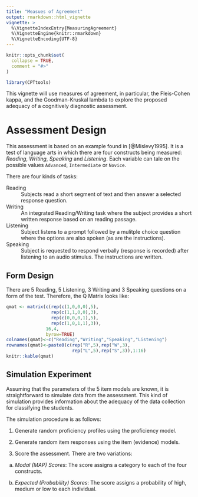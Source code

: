 ```yaml
---
title: "Measues of Agreement"
output: rmarkdown::html_vignette
vignette: >
  %\VignetteIndexEntry{MeasuringAgreement}
  %\VignetteEngine{knitr::rmarkdown}
  %\VignetteEncoding{UTF-8}
---
```


```r
knitr::opts_chunk$set(
  collapse = TRUE,
  comment = "#>"
)
```

```r
library(CPTtools)
```

This vignette will use measures of agreement, in particular, the Fleis-Cohen kappa, and the Goodman-Kruskal lambda to explore the proposed adequacy of a cognitively diagnostic assessment.

# Assessment Design

This assessment is based on an example found in [@Mislevy1995].  It is a test of language arts in which there are four constructs being measured:  _Reading_, _Writing_, _Speaking_ and _Listening_.  Each variable can tale on the possible values `Advanced`, `Intermediate` or `Novice`.

There are four kinds of tasks:

Reading
: Subjects read a short segment of text and then answer a selected response question.

Writing
: An integrated Reading/Writing task where the subject provides a short written response based on an reading passage.

Listening
: Subject listens to a prompt followed by a mulitple choice question where the options are also spoken (as are the instructions).

Speaking
: Subject is requested to respond verbally (response is recorded) after listening to an audio stimulus.  The instructions are written.

## Form Design

There are 5 Reading, 5 Listening, 3 Writing and 3 Speaking questions on a form of the test.  Therefore, the Q Matrix looks like:

```r
qmat <- matrix(c(rep(c(1,0,0,0),5),
                 rep(c(1,1,0,0),3),
                 rep(c(0,0,0,1),5),
                 rep(c(1,0,1,1),3)),
               16,4,
               byrow=TRUE)
colnames(qmat)<-c("Reading","Writing","Speaking","Listening")
rownames(qmat)<-paste0(c(rep("R",5),rep("W",3),
                         rep("L",5),rep("S",3)),1:16)
knitr::kable(qmat)
```

## Simulation Experiment

Assuming that the parameters of the 5 item models are known, it is straightforward to simulate data from the assessment.  This kind of simulation provides information about the adequacy of the data collection for classifying the students.

The simulation procedure is as follows:

1. Generate random proficiency profiles using the proficiency model.

2. Generate random item responses using the item (evidence) models.

3. Score the assessment.  There are two variations:
  
  a. _Modal (MAP) Scores_:  The score assigns a category to each of the four constructs.
  
  b. _Expected (Probability) Scores_:  The score assigns a probability of high, medium or low to each individual.
  
